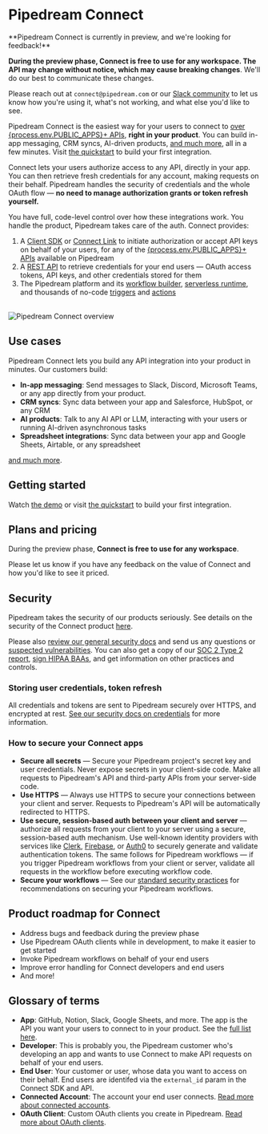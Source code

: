 
# Pipedream Connect

<Callout type="info">
**Pipedream Connect is currently in preview, and we're looking for feedback!**

**During the preview phase, Connect is free to use for any workspace. The API may change without notice, which may cause breaking changes**. We'll do our best to communicate these changes.

Please reach out at `connect@pipedream.com` or our [Slack community](https://pipedream.com/support) to let us know how you're using it, what's not working, and what else you'd like to see.
</Callout>

<VideoPlayer
  src="https://www.youtube.com/embed/xhUagMsogkQ"
  title="Pipedream Connect Public Preview"
/>

Pipedream Connect is the easiest way for your users to connect to [over {process.env.PUBLIC_APPS}+ APIs](https://pipedream.com/apps), **right in your product**. You can build in-app messaging, CRM syncs, AI-driven products, [and much more](/connect/use-cases), all in a few minutes. Visit [the quickstart](/connect/quickstart) to build your first integration.

Connect lets your users authorize access to any API, directly in your app. You can then retrieve fresh credentials for any account, making requests on their behalf. Pipedream handles the security of credentials and the whole OAuth flow — **no need to manage authorization grants or token refresh yourself.**

You have full, code-level control over how these integrations work. You handle the product, Pipedream takes care of the auth. Connect provides:

1. A [Client SDK](https://github.com/PipedreamHQ/pipedream/tree/master/packages/sdk) or [Connect Link](/connect/quickstart#use-connect-link) to initiate authorization or accept API keys on behalf of your users, for any of the [{process.env.PUBLIC_APPS}+ APIs](https://pipedream.com/apps) available on Pipedream
2. A [REST API](/connect/api) to retrieve credentials for your end users — OAuth access tokens, API keys, and other credentials stored for them
3. The Pipedream platform and its [workflow builder](/workflows), [serverless runtime](/), and thousands of no-code [triggers](/workflows/triggers) and [actions](/workflows/actions)

<br />

<Image src="https://res.cloudinary.com/pipedreamin/image/upload/v1724194758/Screenshot_2024-08-20_at_3.59.05_PM_rfylfq.png" alt="Pipedream Connect overview" width={800} height={529} />

## Use cases

Pipedream Connect lets you build any API integration into your product in minutes. Our customers build:

- **In-app messaging**: Send messages to Slack, Discord, Microsoft Teams, or any app directly from your product.
- **CRM syncs**: Sync data between your app and Salesforce, HubSpot, or any CRM
- **AI products**: Talk to any AI API or LLM, interacting with your users or running AI-driven asynchronous tasks
- **Spreadsheet integrations**: Sync data between your app and Google Sheets, Airtable, or any spreadsheet

[and much more](/connect/use-cases).

## Getting started

Watch [the demo](https://www.youtube.com/embed/xhUagMsogkQ) or visit [the quickstart](/connect/quickstart) to build your first integration.

## Plans and pricing

During the preview phase, **Connect is free to use for any workspace**.

Please let us know if you have any feedback on the value of Connect and how you'd like to see it priced.

## Security

Pipedream takes the security of our products seriously. See details on the security of the Connect product [here](/privacy-and-security#pipedream-connect).

Please also [review our general security docs](/privacy-and-security) and send us any questions or [suspected vulnerabilities](/privacy-and-security#reporting-a-vulnerability). You can also get a copy of our [SOC 2 Type 2 report](/privacy-and-security#soc-2), [sign HIPAA BAAs](/privacy-and-security#hipaa), and get information on other practices and controls.

### Storing user credentials, token refresh

All credentials and tokens are sent to Pipedream securely over HTTPS, and encrypted at rest. [See our security docs on credentials](/privacy-and-security#third-party-oauth-grants-api-keys-and-environment-variables) for more information.

### How to secure your Connect apps

- **Secure all secrets** — Secure your Pipedream project's secret key and user credentials. Never expose secrets in your client-side code. Make all requests to Pipedream's API and third-party APIs from your server-side code.
- **Use HTTPS** — Always use HTTPS to secure your connections between your client and server. Requests to Pipedream's API will be automatically redirected to HTTPS.
- **Use secure, session-based auth between your client and server** — authorize all requests from your client to your server using a secure, session-based auth mechanism. Use well-known identity providers with services like [Clerk](https://clerk.com/), [Firebase](https://firebase.google.com/), or [Auth0](https://auth0.com/) to securely generate and validate authentication tokens. The same follows for Pipedream workflows — if you trigger Pipedream workflows from your client or server, validate all requests in the workflow before executing workflow code.
- **Secure your workflows** — See our [standard security practices](/privacy-and-security/best-practices) for recommendations on securing your Pipedream workflows.

## Product roadmap for Connect

- Address bugs and feedback during the preview phase
- Use Pipedream OAuth clients while in development, to make it easier to get started
- Invoke Pipedream workflows on behalf of your end users
- Improve error handling for Connect developers and end users
- And more!

## Glossary of terms

- **App**: GitHub, Notion, Slack, Google Sheets, and more. The app is the API you want your users to connect to in your product. See the [full list here](https://pipedream.com/apps).
- **Developer**: This is probably you, the Pipedream customer who's developing an app and wants to use Connect to make API requests on behalf of your end users.
- **End User**: Your customer or user, whose data you want to access on their behalf. End users are identifed via the `external_id` param in the Connect SDK and API.
- **Connected Account**: The account your end user connects. [Read more about connected accounts](/connected-accounts).
- **OAuth Client**: Custom OAuth clients you create in Pipedream. [Read more about OAuth clients](/connected-accounts/oauth-clients).